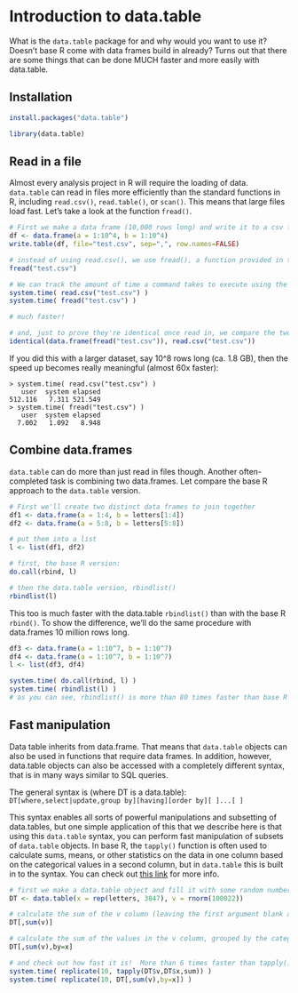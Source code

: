 # Introduction to data.table

What is the `data.table` package for and why would you want to use it?  Doesn't base R come with data frames build in already? Turns out that there are some things that can be done MUCH faster and more easily with data.table. 

## Installation

```r
install.packages("data.table")
```

```r
library(data.table)
```

## Read in a file

Almost every analysis project in R will require the loading of data. `data.table` can read in files more efficiently than the standard functions in R, including `read.csv()`, `read.table()`, or `scan()`. This means that large files load fast.  Let's take a look at the function `fread()`. 

```r
# First we make a data frame (10,000 rows long) and write it to a csv file, which we'll read in in the next step
df <- data.frame(a = 1:10^4, b = 1:10^4)
write.table(df, file="test.csv", sep=",", row.names=FALSE)

# instead of using read.csv(), we use fread(), a function provided in the data.frame library
fread("test.csv")

# We can track the amount of time a command takes to execute using the system.time() function
system.time( read.csv("test.csv") )
system.time( fread("test.csv") )

# much faster!

# and, just to prove they're identical once read in, we compare the two data sets to one another with identical()
identical(data.frame(fread("test.csv")), read.csv("test.csv"))
```

If you did this with a larger dataset, say 10^8 rows long (ca. 1.8 GB), then the speed up becomes really meaningful (almost 60x faster):
```
> system.time( read.csv("test.csv") )
   user  system elapsed 
512.116   7.311 521.549 
> system.time( fread("test.csv") )
   user  system elapsed 
  7.002   1.092   8.948
```

## Combine data.frames

`data.table` can do more than just read in files though.  Another often-completed task is combining two data.frames.  Let compare the base R approach to the `data.table` version.

```r
# First we'll create two distinct data frames to join together 
df1 <- data.frame(a = 1:4, b = letters[1:4])
df2 <- data.frame(a = 5:8, b = letters[5:8])

# put them into a list 
l <- list(df1, df2)

# first, the base R version:
do.call(rbind, l)

# then the data.table version, rbindlist()
rbindlist(l)

```

This too is much faster with the data.table `rbindlist()` than with the base R `rbind()`.  To show the difference, we'll do the same procedure with data.frames 10 million rows long.

```r
df3 <- data.frame(a = 1:10^7, b = 1:10^7)
df4 <- data.frame(a = 1:10^7, b = 1:10^7)
l <- list(df3, df4)

system.time( do.call(rbind, l) )
system.time( rbindlist(l) )
# as you can see, rbindlist() is more than 80 times faster than base R's rbind() function
```

## Fast manipulation

Data table inherits from data.frame.  That means that `data.table` objects can also be used in functions that require data frames.  In addition, however, data.table objects can also be accessed with a completely different syntax, that is in many ways similar to SQL queries.  

The general syntax is (where DT is a data.table):    
`DT[where,select|update,group by][having][order by][ ]...[ ]`

This syntax enables all sorts of powerful manipulations and subsetting of data.tables, but one simple application of this that we describe here is that using this `data.table` syntax, you can perform fast manipulation of subsets of `data.table` objects.  In base R, the `tapply()` function is often used to calculate sums, means, or other statistics on the data in one column based on the categorical values in a second column, but in `data.table` this is built in to the syntax.  You can check out [this link](http://datatable.r-forge.r-project.org/datatable-faq.pdf) for more info.

```r
# first we make a data.table object and fill it with some random numbers
DT <- data.table(x = rep(letters, 3847), v = rnorm(100022)) 

# calculate the sum of the v column (leaving the first argument blank applies the sum() function over all rows)
DT[,sum(v)]

# calculate the sum of the values in the v column, grouped by the categorical values in the x column
DT[,sum(v),by=x]

# and check out how fast it is!  More than 6 times faster than tapply(). Because both functions are pretty fast, we replicate sthe function calls 10 times to show the difference.
system.time( replicate(10, tapply(DT$v,DT$x,sum)) )
system.time( replicate(10, DT[,sum(v),by=x]) )
```